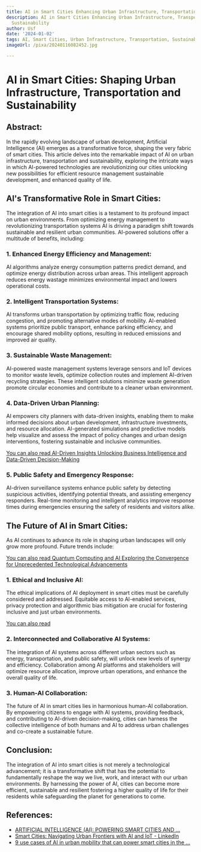 ```yaml
---
title: AI in Smart Cities Enhancing Urban Infrastructure, Transportation, and Sustainability
description: AI in Smart Cities Enhancing Urban Infrastructure, Transportation, and
  Sustainability
author: Usf
date: '2024-01-02'
tags: AI, Smart Cities, Urban Infrastructure, Transportation, Sustainability
imageUrl: /pixa/20240116082452.jpg

---
```

# AI in Smart Cities: Shaping Urban  Infrastructure, Transportation and Sustainability

## Abstract:
In the rapidly evolving landscape of urban development, Artificial Intelligence (AI) emerges as a transformative  force, shaping the very fabric  of smart cities. This article delves into the remarkable impact of  AI on urban infrastructure, transportation and sustainability, exploring the intricate  ways in which AI-powered technologies are revolutionizing our  cities unlocking new possibilities for efficient resource management sustainable development, and enhanced quality of life.

## AI's  Transformative Role  in Smart  Cities:
The integration of AI into smart cities is a testament to its profound impact on urban environments. From  optimizing energy management to revolutionizing transportation systems AI is driving a paradigm shift  towards sustainable and resilient urban communities. AI-powered solutions offer a multitude of benefits, including:

### 1. Enhanced Energy  Efficiency and Management:
AI algorithms analyze energy consumption patterns predict demand,  and optimize energy distribution across  urban areas. This  intelligent approach reduces energy wastage  minimizes environmental impact and lowers operational costs.

### 2. Intelligent Transportation Systems:
AI  transforms urban transportation by optimizing traffic flow, reducing congestion, and promoting alternative modes of mobility.  AI-enabled systems prioritize public transport, enhance  parking efficiency, and encourage shared mobility options, resulting in reduced emissions and improved air quality.

### 3.  Sustainable Waste Management:
AI-powered  waste management systems leverage sensors and IoT devices to monitor waste levels, optimize collection routes and  implement AI-driven recycling strategies. These intelligent solutions minimize waste generation promote circular economies and contribute to a cleaner urban environment.

### 4. Data-Driven Urban Planning:
AI empowers city planners with data-driven insights, enabling them to make informed decisions  about urban development, infrastructure investments, and resource allocation. AI-generated simulations  and predictive  models help visualize and assess  the impact of policy changes  and urban design interventions,  fostering  sustainable and inclusive communities.

[You can also read AI-Driven Insights Unlocking Business Intelligence and Data-Driven  Decision-Making](AI-Driven%20Insights%20Unlocking%20Business%20Intelligence%20and%20Data-Driven%20Decision-Making)


### 5. Public  Safety and Emergency Response:
AI-driven  surveillance systems enhance public safety by detecting suspicious activities, identifying potential threats, and assisting  emergency responders. Real-time monitoring and intelligent analytics improve response times during emergencies ensuring the safety of residents and visitors  alike.

## The Future of AI in  Smart Cities:
As AI continues to advance its role  in shaping urban landscapes  will only grow more profound. Future trends include:

[You can also read Quantum Computing and AI Exploring the Convergence for Unprecedented Technological Advancements](Quantum%20Computing%20and%20AI%20Exploring%20the%20Convergence%20for%20Unprecedented%20Technological%20Advancements)


### 1. Ethical and Inclusive AI:
The ethical implications of AI deployment in smart cities must be carefully considered and  addressed. Equitable access to AI-enabled services, privacy protection and algorithmic bias mitigation are crucial for fostering inclusive and just urban environments.

[You can also read ]()


###  2. Interconnected and Collaborative AI Systems:
The  integration of AI systems across different urban sectors such as energy, transportation, and  public safety, will unlock new levels of synergy and efficiency. Collaboration among AI platforms  and stakeholders will optimize resource allocation, improve urban operations, and  enhance the overall quality of life.

### 3. Human-AI Collaboration:
The  future of AI in smart cities lies in harmonious human-AI collaboration. By  empowering citizens to engage with AI systems, providing feedback, and  contributing to AI-driven decision-making, cities can  harness the collective intelligence of both humans and AI to address  urban challenges and co-create a sustainable future.

## Conclusion:
The integration of AI into smart cities is not  merely a technological advancement; it  is a transformative shift that has  the potential to fundamentally reshape the way we live,  work, and interact with our urban environments. By harnessing the power of AI, cities can become more efficient,  sustainable and resilient fostering a higher quality  of life for  their residents while safeguarding the  planet for  generations to  come.

## References:
- [ARTIFICIAL INTELLIGENCE (AI): POWERING SMART CITIES AND ...](https://medium.com/@ronaldforlee/artificial-intelligence-ai-powering-smart-cities-and-sustainable-communities-67fe3cfd7358)
- [Smart Cities: Navigating Urban Frontiers with AI and IoT - LinkedIn](https://www.linkedin.com/pulse/smart-cities-navigating-urban-frontiers-ai-iot-neil-sahota-vlztf)
- [9 use cases of AI in urban mobility that can power smart cities in the ...](https://www.rst.software/blog/9-use-cases-of-ai-in-urban-mobility-that-can-power-smart-cities)

